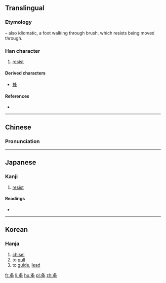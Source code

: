 ==Translingual==
===Etymology===
{{Han compound|夂|t1=foot, walk|丰|t2=bush, brush|ls=psc|c1=s|c2=p}} – also idiomatic, a foot walking through brush, which resists being moved through.

===Han character===
{{Han char|rn=34|rad=夂|as=04|sn=7|four=2750<sub>4</sub>|canj=竹水手十 (HEQJ)|ids=⿱[[夂]][[丰]]}}

# [[resist]]

====Derived characters====
* [[蜂]]

====References====
* {{Han ref|kx=0244.220|dkj=05698|dj=0485.090|hdz=20868.070|uh=5906|ud=22790|bh=CAB0|bd=51888}}

----

==Chinese==
{{zh-forms}}

===Pronunciation===
{{zh-pron
|m=fēng
|c=fung1
|mc=y
|oc=y
|ma=
|cat=v
}}

----

==Japanese==

===Kanji===
{{ja-kanji|grade=|rs=夂04}}

# [[resist]]

====Readings====
* {{ja-readings|on=[[ほう]] (hō), [[ふ]] (fu), [[ば]] (ba)|kun=[[さからう]] (sakarau), [[ひく]] (hiku), [[あう]] (au), [[あつい]] (atsui)}}

----

==Korean==

===Hanja===
{{ko-hanja|hangeul=[[봉]]|rv=bong|mr=pong}}

# [[chisel]]
# to [[pull]]
# to [[guide]], [[lead]]

[[fr:夆]]
[[li:夆]]
[[hu:夆]]
[[pl:夆]]
[[zh:夆]]